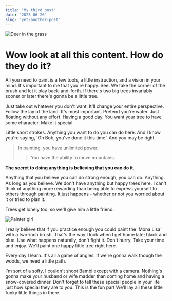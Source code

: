 ```yaml
---
title: "My third post"
date: "2023-06-26"
slug: "yet-another-post"
---
```


![Deer in the grass](https://images.unsplash.com/photo-1688233600351-47254bfca479?ixlib=rb-4.0.3&ixid=M3wxMjA3fDB8MHxwaG90by1wYWdlfHx8fGVufDB8fHx8fA%3D%3D&auto=format&fit=crop&w=1527&q=80)

# Wow look at all this content. How do they do it?

All you need to paint is a few tools, a little instruction, and a vision in your mind. It's important to me that you're happy. See. We take the corner of the brush and let it play back-and-forth. If there's two big trees invariably sooner or later there's gonna be a little tree.

Just take out whatever you don't want. It'll change your entire perspective. Follow the lay of the land. It's most important. Pretend you're water. Just floating without any effort. Having a good day. You want your tree to have some character. Make it special.

Little short strokes. Anything you want to do you can do here. And I know you're saying, 'Oh Bob, you've done it this time.' And you may be right.

> In painting, you have unlimited power. 
>
>> You have the ability to move mountains. 

**The secret to doing anything is believing that you can do it.**

Anything that you believe you can do strong enough, you can do. Anything. As long as you believe. We don't have anything but happy trees here. I can't think of anything more rewarding than being able to express yourself to others through painting. It just happens - whether or not you worried about it or tried to plan it.

Trees get lonely too, so we'll give him a little friend. 

![Painter girl](https://images.unsplash.com/photo-1688579289299-0ef25d105f70?ixlib=rb-4.0.3&ixid=M3wxMjA3fDB8MHxwaG90by1wYWdlfHx8fGVufDB8fHx8fA%3D%3D&auto=format&fit=crop&w=687&q=80)

I really believe that if you practice enough you could paint the 'Mona Lisa' with a two-inch brush. That's the way I look when I get home late; black and blue. Use what happens naturally, don't fight it. Don't hurry. Take your time and enjoy. We'll paint one happy little tree right here.

Every day I learn. It's all a game of angles. If we're gonna walk though the woods, we need a little path.

I'm sort of a softy, I couldn't shoot Bambi except with a camera. Nothing's gonna make your husband or wife madder than coming home and having a snow-covered dinner. Don't forget to tell these special people in your life just how special they are to you. This is the fun part We'll lay all these little funky little things in there.

